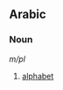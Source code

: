 ==Arabic==
===Noun===
'''{{ARchar|حروف الهجاء}}''' {{IPAchar|(ħurúːf al-hijáː’)}} ''m/pl''

#[[alphabet]]